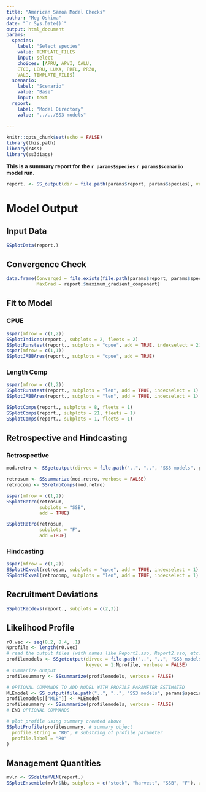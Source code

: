 ```yaml
---
title: "American Samoa Model Checks"
author: "Meg Oshima"
date: "`r Sys.Date()`"
output: html_document
params: 
  species:
    label: "Select species"
    value: TEMPLATE_FILES
    input: select
    choices: [APRU, APVI, CALU,
    ETCO, LERU, LUKA, PRFL, PRZO, 
    VALO, TEMPLATE_FILES]
  scenario: 
    label: "Scenario"
    value: "Base"
    input: text
  report: 
    label: "Model Directory"
    value: "../../SS3 models"
    
---
```


```r
knitr::opts_chunk$set(echo = FALSE)
library(this.path)
library(r4ss)
library(ss3diags)


```

**This is a summary report for the `r params$species` `r params$scenario` model run.** 

```r

report. <- SS_output(dir = file.path(params$report, params$species), verbose = FALSE, printstats = FALSE)

```

# Model Output {.tabset}

## Input Data
```r
SSplotData(report.)
```

## Convergence Check
```r
data.frame(Converged = file.exists(file.path(params$report, params$species, "ss.std")), 
           MaxGrad = report.$maximum_gradient_component)

```


## Fit to Model {.active}
### CPUE

```r
sspar(mfrow = c(1,2))
SSplotIndices(report., subplots = 2, fleets = 2)
SSplotRunstest(report., subplots = "cpue", add = TRUE, indexselect = 2)
sspar(mfrow = c(1,1))
SSplotJABBAres(report., subplots = "cpue", add = TRUE)
```

### Length Comp
```r
sspar(mfrow = c(1,2))
SSplotRunstest(report., subplots = "len", add = TRUE, indexselect = 1)
SSplotJABBAres(report., subplots = "len", add = TRUE, indexselect = 1)

SSplotComps(report., subplots = 8, fleets = 1)
SSplotComps(report., subplots = 21, fleets = 1)
SSplotComps(report., subplots = 1, fleets = 1)


```

## Retrospective and Hindcasting  
### Retrospective 
```r
mod.retro <- SSgetoutput(dirvec = file.path("..", "..", "SS3 models", params$species, "Retrospectives", paste("retro",0:-5,sep="")), verbose = FALSE)

retrosum <- SSsummarize(mod.retro, verbose = FALSE)
retrocomp <- SSretroComps(mod.retro)

sspar(mfrow = c(1,2))
SSplotRetro(retrosum, 
            subplots = "SSB",
            add = TRUE)

SSplotRetro(retrosum, 
            subplots = "F",
            add =TRUE)
```

### Hindcasting
```r
sspar(mfrow = c(1,2))
SSplotHCxval(retrosum, subplots = "cpue", add = TRUE, indexselect = 1)
SSplotHCxval(retrocomp, subplots = "len", add = TRUE, indexselect = 1)
```


## Recruitment Deviations 
```r
SSplotRecdevs(report., subplots = c(2,3))
```


## Likelihood Profile

```r

r0.vec <- seq(8.2, 8.4, .1)
Nprofile <- length(r0.vec)
# read the output files (with names like Report1.sso, Report2.sso, etc.)
profilemodels <- SSgetoutput(dirvec = file.path("..", "..", "SS3 models", params$species, "R0_Likelihood"), 
                             keyvec = 1:Nprofile, verbose = FALSE)
# summarize output
profilesummary <- SSsummarize(profilemodels, verbose = FALSE)

# OPTIONAL COMMANDS TO ADD MODEL WITH PROFILE PARAMETER ESTIMATED
MLEmodel <- SS_output(file.path("..", "..", "SS3 models", params$species), verbose = FALSE, printstats = FALSE)
profilemodels[["MLE"]] <- MLEmodel
profilesummary <- SSsummarize(profilemodels, verbose = FALSE)
# END OPTIONAL COMMANDS

# plot profile using summary created above
SSplotProfile(profilesummary, # summary object
  profile.string = "R0", # substring of profile parameter
  profile.label = "R0"
)


```

## Management Quantities  
```r

mvln <- SSdeltaMVLN(report.)
SSplotEnsemble(mvln$kb, subplots = c("stock", "harvest", "SSB", "F"), add = TRUE)

```


## {-}